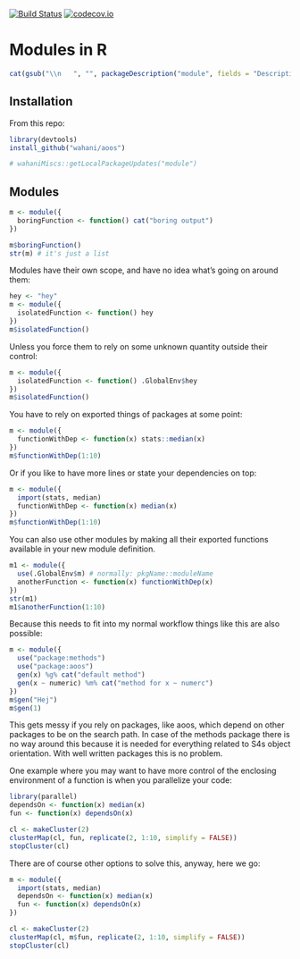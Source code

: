 [![Build Status](https://travis-ci.org/wahani/module.png?branch=master)](https://travis-ci.org/wahani/module)
[![codecov.io](https://codecov.io/github/wahani/module/coverage.svg?branch=master)](https://codecov.io/github/wahani/module?branch=master)

# Modules in R
```r
cat(gsub("\\n   ", "", packageDescription("module", fields = "Description")))
```

## Installation

From this repo:
```r
library(devtools)
install_github("wahani/aoos")
```

```r
# wahaniMiscs::getLocalPackageUpdates("module")
```

## Modules

```r
m <- module({
  boringFunction <- function() cat("boring output")
})

m$boringFunction()
str(m) # it's just a list
```

Modules have their own scope, and have no idea what's going on around them:

```r
hey <- "hey"
m <- module({
  isolatedFunction <- function() hey
})
m$isolatedFunction()
```

Unless you force them to rely on some unknown quantity outside their control:

```r
m <- module({
  isolatedFunction <- function() .GlobalEnv$hey
})
m$isolatedFunction()
```

You have to rely on exported things of packages at some point:

```r
m <- module({
  functionWithDep <- function(x) stats::median(x)
})
m$functionWithDep(1:10)
```

Or if you like to have more lines or state your dependencies on top:

```r
m <- module({
  import(stats, median)
  functionWithDep <- function(x) median(x)
})
m$functionWithDep(1:10)
```

You can also use other modules by making all their exported functions
available in your new module definition.

```r
m1 <- module({
  use(.GlobalEnv$m) # normally: pkgName::moduleName
  anotherFunction <- function(x) functionWithDep(x)
})
str(m1)
m1$anotherFunction(1:10)
```

Because this needs to fit into my normal workflow things like this are also possible:

```r
m <- module({
  use("package:methods")
  use("package:aoos")
  gen(x) %g% cat("default method")
  gen(x ~ numeric) %m% cat("method for x ~ numerc")
})
m$gen("Hej")
m$gen(1)
```

This gets messy if you rely on packages, like aoos, which depend on other
packages to be on the search path. In case of the methods package there is no
way around this because it is needed for everything related to S4s object
orientation. With well written packages this is no problem.

One example where you may want to have more control of the enclosing environment 
of a function is when you parallelize your code:

```r
library(parallel)
dependsOn <- function(x) median(x)
fun <- function(x) dependsOn(x) 

cl <- makeCluster(2)
clusterMap(cl, fun, replicate(2, 1:10, simplify = FALSE))
stopCluster(cl)
```

There are of course other options to solve this, anyway, here we go:

```r
m <- module({
  import(stats, median)
  dependsOn <- function(x) median(x)
  fun <- function(x) dependsOn(x) 
})

cl <- makeCluster(2)
clusterMap(cl, m$fun, replicate(2, 1:10, simplify = FALSE))
stopCluster(cl)
```
